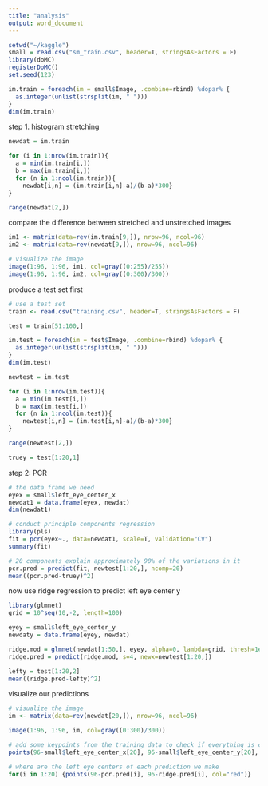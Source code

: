 ```yaml
---
title: "analysis"
output: word_document
---
```

```r
setwd("~/kaggle")
small = read.csv("sm_train.csv", header=T, stringsAsFactors = F)
library(doMC)
registerDoMC()
set.seed(123)
```

```r
im.train = foreach(im = small$Image, .combine=rbind) %dopar% {
  as.integer(unlist(strsplit(im, " ")))
}
dim(im.train)
```

step 1. histogram stretching
```r
newdat = im.train

for (i in 1:nrow(im.train)){
  a = min(im.train[i,])
  b = max(im.train[i,])
  for (n in 1:ncol(im.train)){
    newdat[i,n] = (im.train[i,n]-a)/(b-a)*300}
}

range(newdat[2,])
```


compare the difference between stretched and unstretched images
```r
im1 <- matrix(data=rev(im.train[9,]), nrow=96, ncol=96) 
im2 <- matrix(data=rev(newdat[9,]), nrow=96, ncol=96)

# visualize the image
image(1:96, 1:96, im1, col=gray((0:255)/255))
image(1:96, 1:96, im2, col=gray((0:300)/300))
```


produce a test set first
```r
# use a test set 
train <- read.csv("training.csv", header=T, stringsAsFactors = F)

test = train[51:100,]

im.test = foreach(im = test$Image, .combine=rbind) %dopar% {
  as.integer(unlist(strsplit(im, " ")))
}
dim(im.test)

newtest = im.test

for (i in 1:nrow(im.test)){
  a = min(im.test[i,])
  b = max(im.test[i,])
  for (n in 1:ncol(im.test)){
    newtest[i,n] = (im.test[i,n]-a)/(b-a)*300}
}

range(newtest[2,])

truey = test[1:20,1]
```



step 2: PCR
```r
# the data frame we need
eyex = small$left_eye_center_x
newdat1 = data.frame(eyex, newdat)
dim(newdat1)

# conduct principle components regression
library(pls)
fit = pcr(eyex~., data=newdat1, scale=T, validation="CV")
summary(fit)

# 20 components explain approximately 90% of the variations in it
pcr.pred = predict(fit, newtest[1:20,], ncomp=20)
mean((pcr.pred-truey)^2)
```

now use ridge regression to predict left eye center y
```r
library(glmnet)
grid = 10^seq(10,-2, length=100)

eyey = small$left_eye_center_y
newdaty = data.frame(eyey, newdat)

ridge.mod = glmnet(newdat[1:50,], eyey, alpha=0, lambda=grid, thresh=1e-12)
ridge.pred = predict(ridge.mod, s=4, newx=newtest[1:20,])

lefty = test[1:20,2]
mean((ridge.pred-lefty)^2)
```


visualize our predictions
```r
# visualize the image
im <- matrix(data=rev(newdat[20,]), nrow=96, ncol=96)

image(1:96, 1:96, im, col=gray((0:300)/300))

# add some keypoints from the training data to check if everything is correct
points(96-small$left_eye_center_x[20], 96-small$left_eye_center_y[20], col="red")

# where are the left eye centers of each prediction we make
for(i in 1:20) {points(96-pcr.pred[i], 96-ridge.pred[i], col="red")}
```
